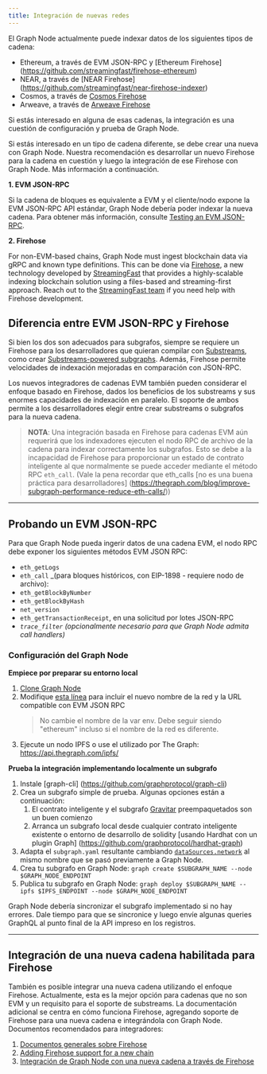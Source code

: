 ```yaml
---
title: Integración de nuevas redes
---
```


El Graph Node actualmente puede indexar datos de los siguientes tipos de cadena:

-   Ethereum, a través de EVM JSON-RPC y [Ethereum Firehose]
    (https://github.com/streamingfast/firehose-ethereum)
-   NEAR, a través de [NEAR Firehose] \(https://github.com/streamingfast/near-firehose-indexer)
-   Cosmos, a través de [Cosmos Firehose](https://github.com/graphprotocol/firehose-cosmos)
-   Arweave, a través de [Arweave Firehose](https://github.com/graphprotocol/firehose-arweave)

Si estás interesado en alguna de esas cadenas, la integración es una cuestión de configuración y prueba de Graph Node.

Si estás interesado en un tipo de cadena diferente, se debe crear una nueva con Graph Node. Nuestra recomendación es desarrollar un nuevo Firehose para la cadena en cuestión y luego la integración de ese Firehose con Graph Node. Más información a continuación.

**1. EVM JSON-RPC**

Si la cadena de bloques es equivalente a EVM y el cliente/nodo expone la EVM JSON-RPC API estándar, Graph Node debería poder indexar la nueva cadena. Para obtener más información, consulte [Testing an EVM JSON-RPC](new-chain-integration#testing-an-evm-json-rpc).

**2. Firehose**

For non-EVM-based chains, Graph Node must ingest blockchain data via gRPC and known type definitions. This can be done via [Firehose](firehose/), a new technology developed by [StreamingFast](https://www.streamingfast.io/) that provides a highly-scalable indexing blockchain solution using a files-based and streaming-first approach. Reach out to the [StreamingFast team](mailto:integrations@streamingfast.io) if you need help with Firehose development.

## Diferencia entre EVM JSON-RPC y Firehose

Si bien los dos son adecuados para subgrafos, siempre se requiere un Firehose para los desarrolladores que quieran compilar con [Substreams](substreams/), como crear [Substreams-powered subgraphs](cookbook/substreams-powered-subgraphs/). Además, Firehose permite velocidades de indexación mejoradas en comparación con JSON-RPC.

Los nuevos integradores de cadenas EVM también pueden considerar el enfoque basado en Firehose, dados los beneficios de los substreams y sus enormes capacidades de indexación en paralelo. El soporte de ambos permite a los desarrolladores elegir entre crear substreams o subgrafos para la nueva cadena.

> **NOTA**: Una integración basada en Firehose para cadenas EVM aún requerirá que los indexadores ejecuten el nodo RPC de archivo de la cadena para indexar correctamente los subgrafos. Esto se debe a la incapacidad de Firehose para proporcionar un estado de contrato inteligente al que normalmente se puede acceder mediante el método RPC `eth_call`. (Vale la pena recordar que eth_calls [no es una buena práctica para desarrolladores] \(https://thegraph.com/blog/improve-subgraph-performance-reduce-eth-calls/))

* * *

## Probando un EVM JSON-RPC

Para que Graph Node pueda ingerir datos de una cadena EVM, el nodo RPC debe exponer los siguientes métodos EVM JSON RPC:

-   `eth_getLogs`
-   `eth_call` \_(para bloques históricos, con EIP-1898 - requiere nodo de archivo):
-   `eth_getBlockByNumber`
-   `eth_getBlockByHash`
-   `net_version`
-   `eth_getTransactionReceipt`, en una solicitud por lotes JSON-RPC
-   _`trace_filter`_ _(opcionalmente necesario para que Graph Node admita call handlers)_

### Configuración del Graph Node

**Empiece por preparar su entorno local**

1.  [Clone Graph Node](https://github.com/graphprotocol/graph-node)
2.  Modifique [esta línea](https://github.com/graphprotocol/graph-node/blob/master/docker/docker-compose.yml#L22) para incluir el nuevo nombre de la red y la URL compatible con EVM JSON RPC
    > No cambie el nombre de la var env. Debe seguir siendo "ethereum" incluso si el nombre de la red es diferente.
3.  Ejecute un nodo IPFS o use el utilizado por The Graph: https://api.thegraph.com/ipfs/

**Prueba la integración implementando localmente un subgrafo**

1.  Instale [graph-cli] \(https://github.com/graphprotocol/graph-cli)
2.  Crea un subgrafo simple de prueba. Algunas opciones están a continuación:
    1.  El contrato inteligente y el subgrafo [Gravitar](https://github.com/graphprotocol/example-subgraph/tree/f89bdd4628efa4badae7367d4919b3f648083323) preempaquetados son un buen comienzo
    2.  Arranca un subgrafo local desde cualquier contrato inteligente existente o entorno de desarrollo de solidity [usando Hardhat con un plugin Graph] \(https://github.com/graphprotocol/hardhat-graph)
3.  Adapta el `subgraph.yaml` resultante cambiando [`dataSources.network`](http://dataSources.network) al mismo nombre que se pasó previamente a Graph Node.
4.  Crea tu subgrafo en Graph Node: `graph create $SUBGRAPH_NAME --node $GRAPH_NODE_ENDPOINT`
5.  Publica tu subgrafo en Graph Node: `graph deploy $SUBGRAPH_NAME --ipfs $IPFS_ENDPOINT --node $GRAPH_NODE_ENDPOINT`

Graph Node debería sincronizar el subgrafo implementado si no hay errores. Dale tiempo para que se sincronice y luego envíe algunas queries GraphQL al punto final de la API impreso en los registros.

* * *

## Integración de una nueva cadena habilitada para Firehose

También es posible integrar una nueva cadena utilizando el enfoque Firehose. Actualmente, esta es la mejor opción para cadenas que no son EVM y un requisito para el soporte de substreams. La documentación adicional se centra en cómo funciona Firehose, agregando soporte de Firehose para una nueva cadena e integrándola con Graph Node. Documentos recomendados para integradores:

1.  [Documentos generales sobre Firehose](firehose/)
2.  [Adding Firehose support for a new chain](https://firehose.streamingfast.io/integrate-new-chains/integration-overview)
3.  [Integración de Graph Node con una nueva cadena a través de Firehose](https://github.com/graphprotocol/graph-node/blob/master/docs/implementation/add-chain.md)
